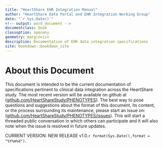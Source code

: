 ---
title: "HeartShare EHR Integration Manual"
author: "HeartShare Data Portal and EHR Integration Working Group"
date: "`r Sys.Date()`"
<!-- output: word_document -->
documentclass: book
classoption: openany
geometry: margin=1in
description: Documentation of EHR data integration specifications
site: bookdown::bookdown_site
---

# About this Document {-}

This document is intended to be the current documentation of specifications pertinent to clinical data integration across the HeartShare study. The most recent version will be available on github at ([github.com/HeartShareStudy/PHENOTYPES](https://github.com/HeartShareStudy/PHENOTYPES)). The best way to pose questions and suggestions about the format of this document, its content, or the process surrounding its maintenance, please start an issue on: ([github.com/HeartShareStudy/PHENOTYPES/issues](https://github.com/HeartShareStudy/PHENOTYPES/issues)). This will start a threaded public conversation in which others can participate and it will also note when the issue is resolved in future updates.

CURRENT VERSION: NEW RELEASE v1.0.`r format(Sys.Date(),format = "%Y%m%d")`.
